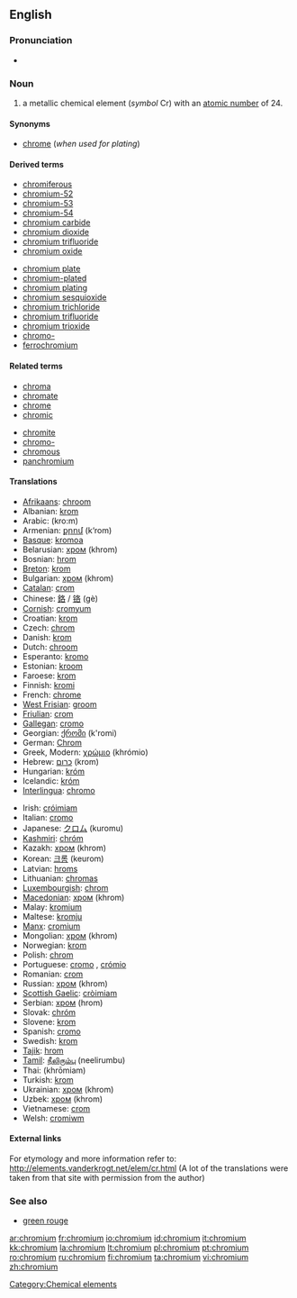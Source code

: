 ==English==

{{elements|Cr|vanadium|V|manganese|Mn}}

===Pronunciation===
* {{audio|en-us-chromium.ogg|Audio (US)}}

===Noun===
{{en-noun|-}}
{{wikipedia}}

# a metallic chemical element (''symbol'' Cr) with an [[atomic number]] of 24.

====Synonyms====
* [[chrome]] (''when used for plating'')

====Derived terms====
{{top2}}
* [[chromiferous]]
* [[chromium-52]]
* [[chromium-53]]
* [[chromium-54]]
* [[chromium carbide]]
* [[chromium dioxide]]
* [[chromium trifluoride]]
* [[chromium oxide]]
{{mid2}}
* [[chromium plate]]
* [[chromium-plated]]
* [[chromium plating]]
* [[chromium sesquioxide]]
* [[chromium trichloride]]
* [[chromium trifluoride]]
* [[chromium trioxide]]
* [[chromo-]]
* [[ferrochromium]]
{{bottom}}

====Related terms====
{{top2}}
* [[chroma]]
* [[chromate]]
* [[chrome]]
* [[chromic]]
{{mid2}}
* [[chromite]]
* [[chromo-]]
* [[chromous]]
* [[panchromium]]
{{bottom}}

====Translations====
{{top}}
* [[Afrikaans]]: [[chroom]]
* Albanian: [[krom]]
* Arabic: {{Arab|[[كروم]]}} (kro:m) {{m}}
* Armenian: [[քրոմ]] (k‘rom)
* [[Basque]]: [[kromoa]]
* Belarusian: [[хром]] (khrom) {{m}}
* Bosnian: [[hrom]]
* [[Breton]]: [[krom]] {{m}}
* Bulgarian: [[хром]] (khrom) {{m}}
* [[Catalan]]: [[crom]]
* Chinese: [[鉻]] / [[铬]] (gè)
* [[Cornish]]: [[cromyum]]
* Croatian: [[krom]]
* Czech: [[chrom]]
* Danish: [[krom]]
* Dutch: [[chroom]] {{n}}
* Esperanto: [[kromo]]
* Estonian: [[kroom]]
* Faroese: [[krom]]
* Finnish: [[kromi]]
* French: [[chrome]] {{m}}
* [[West Frisian]]: [[groom]]
* [[Friulian]]: [[crom]]
* [[Gallegan]]: [[cromo]]
* Georgian: [[ქრომი]] (k'romi)
* German: [[Chrom]] {{n}}
* Greek, Modern: [[χρώμιο]] (khrómio) {{n}}
* Hebrew: [[כרום]] (krom)
* Hungarian: [[króm]]
* Icelandic: [[króm]]
* [[Interlingua]]: [[chromo]]
{{mid}}
* Irish: [[cróimiam]]
* Italian: [[cromo]] {{m}}
* Japanese: [[クロム]] (kuromu)
* [[Kashmiri]]: [[chróm]]
* Kazakh: [[хром]] (khrom)
* Korean: [[크롬]] (keurom)
* Latvian: [[hroms]]
* Lithuanian: [[chromas]]
* [[Luxembourgish]]: [[chrom]]
* [[Macedonian]]: [[хром]] (khrom) {{m}}
* Malay: [[kromium]]
* Maltese: [[kromju]]
* [[Manx]]: [[cromium]]
* Mongolian: [[хром]] (khrom)
* Norwegian: [[krom]]
* Polish: [[chrom]] {{m}}
* Portuguese: [[cromo]] {{m}}, [[crómio]] {{m}}
* Romanian: [[crom]] {{n}}
* Russian: [[хром]] (khrom) {{m}}
* [[Scottish Gaelic]]: [[cròimiam]]
* Serbian: [[хром]] (hrom) {{m}}
* Slovak: [[chróm]]
* Slovene: [[krom]]
* Spanish: [[cromo]] {{m}}
* Swedish: [[krom]]
* [[Tajik]]: [[hrom]]
* [[Tamil]]: [[நீலிரும்பு]] (neelirumbu)
* Thai: {{Thai|[[โครเมียม]]}} (khrōmiam)
* Turkish: [[krom]]
* Ukrainian: [[хром]] (khrom) {{m}}
* Uzbek: [[хром]] (khrom)
* Vietnamese: [[crom]]
* Welsh: [[cromiwm]]
{{bottom}}

====External links====
For etymology and more information refer to:
http://elements.vanderkrogt.net/elem/cr.html
(A lot of the translations were taken from that site with permission from the author)

===See also===
* [[green rouge]]

[[Category:Chemical elements]]

[[ar:chromium]]
[[fr:chromium]]
[[io:chromium]]
[[id:chromium]]
[[it:chromium]]
[[kk:chromium]]
[[la:chromium]]
[[lt:chromium]]
[[pl:chromium]]
[[pt:chromium]]
[[ro:chromium]]
[[ru:chromium]]
[[fi:chromium]]
[[ta:chromium]]
[[vi:chromium]]
[[zh:chromium]]
